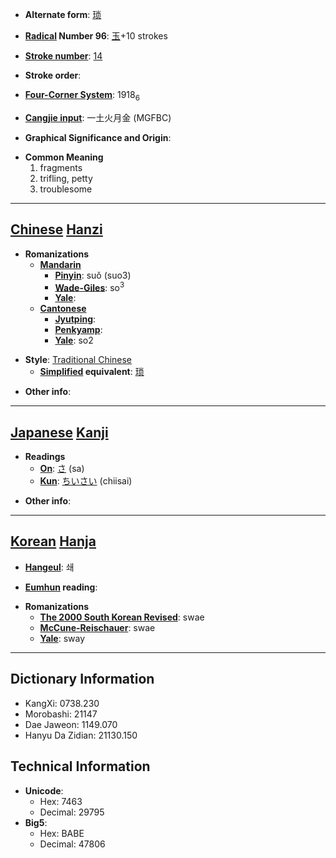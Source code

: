 * '''Alternate form''': [[琐]]

* '''[[Wiktionary:Chinese radical index| Radical]] Number 96''': [[Wiktionary:Chinese radical index 玉|玉]]+10 strokes

* '''[[Wiktionary:Chinese total strokes index|Stroke number]]''': [[Wiktionary:Chinese total strokes index 14|14]]

* '''Stroke order''': 

* '''[[Wiktionary:Chinese four corner index|Four-Corner System]]''': 1918<sub>6</sub>

* '''[[Wiktionary:Chinese Cangjie index|Cangjie input]]''': 一土火月金 (MGFBC)

* '''Graphical Significance and Origin''': 

* '''Common Meaning'''
*#fragments
*# trifling, petty
*# troublesome


----

== [[Chinese]] [[Hanzi]] ==

* '''Romanizations'''
** '''[[Mandarin]]'''
*** '''[[Pinyin]]''': suǒ (suo3)
*** '''[[Wade-Giles]]''': so<sup>3</sup>
*** '''[[Yale]]''': 
** '''[[Cantonese]]'''
*** '''[[Jyutping]]''':
*** '''[[Penkyamp]]''': 
*** '''[[Yale]]''': so2

* '''Style''': [[Traditional Chinese]] 
** '''[[Simplified Chinese|Simplified]] equivalent''': [[琐]]

* '''Other info''': 

----

== [[Japanese]] [[Kanji]] ==

* '''Readings'''
** '''[[On]]''': [[さ]] (sa)
** '''[[Kun]]''': [[ちいさい]] (chiisai)

* '''Other info''':  

----

== [[Korean]] [[Hanja]] ==

* '''[[Hangeul]]''': 쇄

* '''[[Eumhun]] reading''': 

* '''Romanizations'''
** '''[[The 2000 South Korean Revised Romanization|The 2000 South Korean Revised]]''': swae
** '''[[McCune-Reischauer]]''': swae
** '''[[Yale]]''': sway

----

== Dictionary Information ==

* KangXi: 0738.230
* Morobashi: 21147
* Dae Jaweon: 1149.070
* Hanyu Da Zidian: 21130.150

== Technical Information ==

* '''Unicode''':
** Hex: 7463
** Decimal: 29795
* '''Big5''':
** Hex: BABE
** Decimal: 47806